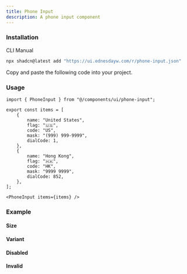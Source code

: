 ```yaml
---
title: Phone Input
description: A phone input component
---
```


### Installation
<Tabs defaultValue="cli">

<TabsList>
  <TabsTrigger value="cli">CLI</TabsTrigger>
  <TabsTrigger value="manual">Manual</TabsTrigger>
</TabsList>

<TabsContent value="cli">

```bash
npx shadcn@latest add "https://ui.ednesdayw.com/r/phone-input.json"
```

</TabsContent>

<TabsContent value="manual">

<Steps>

<Step>Copy and paste the following code into your project.</Step>

<ComponentSource name="phone-input" />

</Steps>

</TabsContent>

</Tabs>

### Usage

```tsx
import { PhoneInput } from "@/components/ui/phone-input";

export const items = [
    {
        name: "United States",
        flag: "🇺🇸",
        code: "US",
        mask: "(999) 999-9999",
        dialCode: 1,
    },
    {
        name: "Hong Kong",
        flag: "🇭🇰",
        code: "HK",
        mask: "9999 9999",
        dialCode: 852,
    },
];

<PhoneInput items={items} />
```

### Example

#### Size
<ComponentPreview name="phone-input-size-demo" />

#### Variant
<ComponentPreview name="phone-input-variant-demo" />

#### Disabled
<ComponentPreview name="phone-input-disabled-demo" />

#### Invalid
<ComponentPreview name="phone-input-invalid-demo" />
